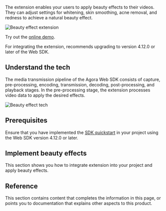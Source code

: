 
<PlatformWrapper platform="web">

The <Vg k="RTEE_BEAUTY" /> extension enables your users to apply beauty effects to their videos. They can adjust settings for whitening, skin smoothing, acne removal, and redness to achieve a natural beauty effect.

![Beauty effect extension](/images/extensions-marketplace/beauty-effect.png)

Try out the [online demo](https://webdemo.agora.io/beauty-extension/index.html).

<Admonition>
For integrating the <Vg k="RTEE_BEAUTY" /> extension, <Vg k="COMPANY" /> recommends upgrading to version 4.12.0 or later of the Web SDK.
</Admonition>

## Understand the tech

The media transmission pipeline of the Agora Web SDK consists of capture, pre-processing, encoding, transmission, decoding, post-processing, and playback stages. In the pre-processing stage, the <Vg k="RTEE_BEAUTY" /> extension processes video data to apply the desired effects.

![Beauty effect tech](/images/extensions-marketplace/web-extension-tech.svg)

## Prerequisites

Ensure that you have implemented the [SDK quickstart](/video-calling/get-started/get-started-sdk) in your project using the Web SDK version 4.12.0 or later.

## Implement beauty effects

This section shows you how to integrate <Vg k="RTEE_BEAUTY" /> extension into your project and apply beauty effects.

<ProjectImplement />

## Reference

This section contains content that completes the information in this page, or points you to documentation that explains other aspects to this product. 

<Reference />

</PlatformWrapper>
<PlatformWrapper notAllowed="web">
<NotAvailable />
</PlatformWrapper>